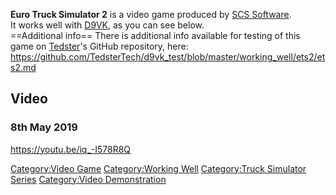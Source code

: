 <strong>Euro Truck Simulator 2</strong> is a video game produced by [[SCS Software]].
<br />
It works well with [[D9VK]], as you can see below.
<br />
==Additional info==
There is additional info available for testing of this game on [[User:Tedster|Tedster]]'s GitHub repository, here:
<br />
https://github.com/TedsterTech/d9vk_test/blob/master/working_well/ets2/ets2.md
==Video==
===8th May 2019===
<youtube>https://youtu.be/iq_-I578R8Q</youtube>

[[Category:Video Game]]
[[Category:Working Well]]
[[Category:Truck Simulator Series]]
[[Category:Video Demonstration]]
